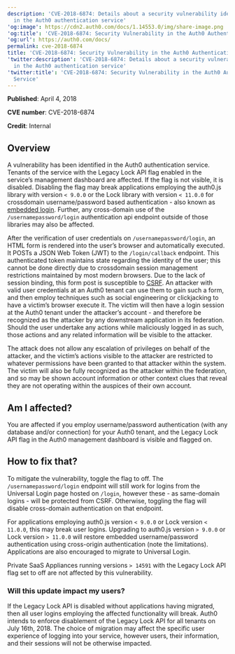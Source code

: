 ```yaml
---
description: 'CVE-2018-6874: Details about a security vulnerability identified
  in the Auth0 authentication service'
'og:image': https://cdn2.auth0.com/docs/1.14553.0/img/share-image.png
'og:title': 'CVE-2018-6874: Security Vulnerability in the Auth0 Authentication Service'
'og:url': https://auth0.com/docs/
permalink: cve-2018-6874
title: 'CVE-2018-6874: Security Vulnerability in the Auth0 Authentication Service'
'twitter:description': 'CVE-2018-6874: Details about a security vulnerability identified
  in the Auth0 authentication service'
'twitter:title': 'CVE-2018-6874: Security Vulnerability in the Auth0 Authentication
  Service'
---
```

**Published**: April 4, 2018

**CVE number**: CVE-2018-6874

**Credit**: Internal

## Overview

A vulnerability has been identified in the Auth0 authentication service. Tenants of the service with the Legacy Lock API flag enabled in the service’s management dashboard are affected. If the flag is not visible, it is disabled. Disabling the flag may break applications employing the auth0.js library with version `< 9.0.0` or the Lock library with version `< 11.0.0` for crossdomain username/password based authentication - also known as [embedded login](/authenticate/login/universal-vs-embedded-login). Further, any cross-domain use of the `/usernamepassword/login` authentication api endpoint outside of those libraries may also be affected.

After the verification of user credentials on `/usernamepassword/login`, an HTML form is rendered into the user’s browser and automatically executed. It POSTs a <Tooltip tip="JSON Web Token (JWT): Standard ID Token format (and often Access Token format) used to represent claims securely between two parties." cta="View Glossary" href="/glossary?term=JSON+Web+Token">JSON Web Token</Tooltip> (JWT) to the `/login/callback` endpoint. This authenticated token maintains state regarding the identity of the user; this cannot be done directly due to crossdomain session management restrictions maintained by most modern browsers. Due to the lack of session binding, this form post is susceptible to [CSRF](https://www.owasp.org/index.php/Cross-Site_Request_Forgery_(CSRF)). An attacker with valid user credentials at an Auth0 tenant can use them to gain such a form, and then employ techniques such as social engineering or clickjacking to have a victim’s browser execute it. The victim will then have a login session at the Auth0 tenant under the attacker’s account - and therefore be recognized as the attacker by any downstream application in its federation. Should the user undertake any actions while maliciously logged in as such, those actions and any related information will be visible to the attacker.

The attack does not allow any escalation of privileges on behalf of the attacker, and the victim’s actions visible to the attacker are restricted to whatever permissions have been granted to that attacker within the system. The victim will also be fully recognized as the attacker within the federation, and so may be shown account information or other context clues that reveal they are not operating within the auspices of their own account.

## Am I affected?

You are affected if you employ username/password authentication (with any database and/or connection) for your Auth0 tenant, and the Legacy Lock API flag in the Auth0 management dashboard is visible and flagged on.

## How to fix that?

To mitigate the vulnerability, toggle the flag to off. The `/usernamepassword/login` endpoint will still work for logins from the <Tooltip tip="Universal Login: Your application redirects to Universal Login, hosted on Auth0's Authorization Server, to verify a user's identity." cta="View Glossary" href="/glossary?term=Universal+Login">Universal Login</Tooltip> page hosted on `/login`, however these - as same-domain logins - will be protected from CSRF. Otherwise, toggling the flag will disable cross-domain authentication on that endpoint.

For applications employing auth0.js version `< 9.0.0` or Lock version `< 11.0.0`, this may break user logins. Upgrading to auth0.js version `> 9.0.0` or Lock version `> 11.0.0` will restore embedded username/password authentication using cross-origin authentication (note the limitations). Applications are also encouraged to migrate to Universal Login.

Private SaaS Appliances running versions `> 14591` with the Legacy Lock API flag set to off are not affected by this vulnerability.

### Will this update impact my users?

If the Legacy Lock API is disabled without applications having migrated, then all user logins employing the affected functionality will break. Auth0 intends to enforce disablement of the Legacy Lock API for all tenants on July 16th, 2018. The choice of migration may affect the specific user experience of logging into your service, however users, their information, and their sessions will not be otherwise impacted.